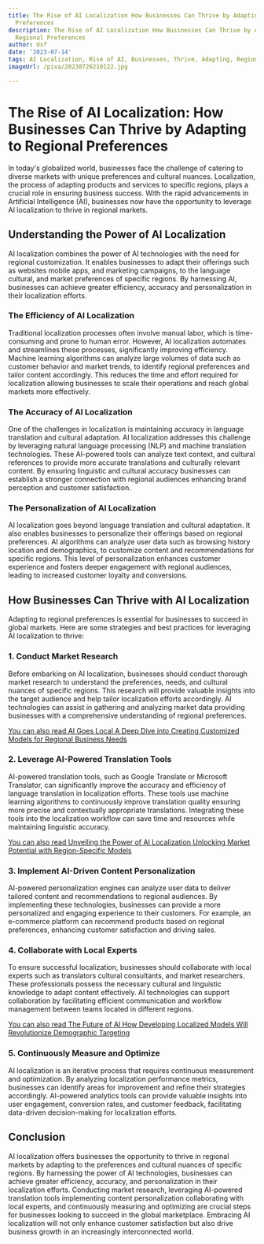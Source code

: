 ```yaml
---
title: The Rise of AI Localization How Businesses Can Thrive by Adapting to Regional
  Preferences
description: The Rise of AI Localization How Businesses Can Thrive by Adapting to
  Regional Preferences
author: Usf
date: '2023-07-14'
tags: AI Localization, Rise of AI, Businesses, Thrive, Adapting, Regional Preferences
imageUrl: /pixa/20230726210122.jpg

---
```

# The Rise of AI Localization: How Businesses  Can Thrive by Adapting to Regional Preferences

In today's globalized world, businesses face the challenge of  catering to diverse  markets with unique preferences and cultural nuances. Localization, the process of adapting products  and services to specific regions, plays a crucial role in ensuring business success. With the rapid advancements in Artificial  Intelligence  (AI), businesses now have  the  opportunity to leverage AI localization to thrive in regional markets.

## Understanding the Power of AI Localization

AI localization combines the power of AI technologies with the need for regional customization.  It  enables businesses to adapt their offerings such as websites mobile apps, and marketing campaigns, to  the language cultural,  and market preferences of  specific regions. By harnessing AI, businesses  can achieve  greater efficiency, accuracy and  personalization  in their localization efforts.

### The Efficiency of AI Localization

Traditional localization processes often involve manual labor, which is time-consuming and prone to human error. However, AI localization automates and streamlines  these processes, significantly improving efficiency. Machine learning algorithms can analyze large volumes of data such as customer behavior and market trends, to identify regional preferences and tailor content accordingly. This reduces the time and effort required for localization allowing  businesses to scale their operations and reach global markets more effectively.

### The Accuracy of  AI Localization

One of the challenges in localization is maintaining accuracy in language translation and cultural  adaptation. AI localization addresses  this challenge by leveraging  natural language processing (NLP) and  machine translation technologies. These AI-powered tools can analyze text context, and cultural  references to provide more accurate translations and culturally relevant content. By ensuring linguistic and cultural  accuracy businesses can establish a stronger connection with regional audiences enhancing brand perception  and  customer satisfaction.

### The Personalization  of AI Localization

AI localization goes beyond language translation and cultural adaptation. It  also enables businesses to  personalize their offerings based  on regional preferences.  AI algorithms can analyze user data such as browsing history location and demographics, to customize  content and  recommendations for specific regions. This level of personalization  enhances customer experience and fosters deeper engagement with regional audiences, leading to increased customer loyalty and conversions.

## How Businesses Can Thrive with AI Localization

Adapting to regional preferences is essential for  businesses to succeed in global markets. Here are some strategies and best practices for leveraging AI localization  to thrive:

###  1. Conduct Market Research

Before embarking on AI localization, businesses should  conduct thorough market research to understand the preferences, needs, and cultural nuances of specific regions. This  research will provide valuable insights into the target audience and help tailor localization efforts accordingly. AI technologies can assist in gathering and analyzing market data providing businesses with a comprehensive understanding of regional preferences.

[You can also read AI Goes Local  A Deep Dive into Creating Customized Models for Regional Business Needs](AI%20Goes%20Local%20A%20Deep%20Dive%20into%20Creating%20Customized%20Models%20for%20Regional%20Business%20Needs)


### 2.  Leverage AI-Powered Translation Tools

AI-powered  translation tools, such as Google Translate or Microsoft Translator, can significantly improve the accuracy and efficiency of language translation  in localization efforts. These tools use machine learning algorithms to continuously improve translation quality ensuring more precise  and contextually appropriate translations. Integrating  these tools into the localization workflow can save time  and resources while maintaining  linguistic accuracy.

[You can also read Unveiling the Power of AI Localization Unlocking Market Potential with Region-Specific Models](Unveiling%20the%20Power%20of%20AI%20Localization%20Unlocking%20Market%20Potential%20with%20Region-Specific%20Models)


### 3. Implement AI-Driven Content Personalization

AI-powered personalization engines can analyze user data to deliver tailored content and  recommendations to regional audiences. By implementing  these technologies, businesses can provide a  more personalized  and engaging experience to their customers. For example, an e-commerce platform can recommend products based on regional preferences, enhancing customer satisfaction and driving sales.

### 4. Collaborate with Local  Experts

To ensure successful localization, businesses should collaborate with local experts such as translators cultural consultants, and market researchers. These  professionals possess the necessary cultural and linguistic knowledge  to adapt content effectively. AI  technologies can support collaboration by facilitating efficient communication and workflow management  between teams located in different regions.

[You can also read The Future of AI How Developing Localized  Models Will Revolutionize Demographic Targeting](The%20Future%20of%20AI%20How%20Developing%20Localized%20Models%20Will%20Revolutionize%20Demographic%20Targeting)


### 5.  Continuously Measure and Optimize

AI localization is an  iterative process  that requires continuous measurement and  optimization. By analyzing localization performance metrics, businesses can identify areas for improvement  and refine  their  strategies accordingly. AI-powered analytics tools  can provide valuable insights into user engagement, conversion rates, and customer feedback,  facilitating data-driven  decision-making for localization efforts.

## Conclusion

AI localization offers businesses  the opportunity to thrive in regional markets by adapting to  the preferences and cultural nuances of  specific regions. By harnessing the power of AI technologies, businesses can achieve greater efficiency, accuracy, and personalization  in  their localization efforts. Conducting market research,  leveraging AI-powered translation tools  implementing content personalization collaborating with local experts, and  continuously measuring and optimizing are crucial steps for businesses  looking to succeed in the global marketplace. Embracing  AI localization will not only enhance customer satisfaction but also drive business growth in an increasingly interconnected world.